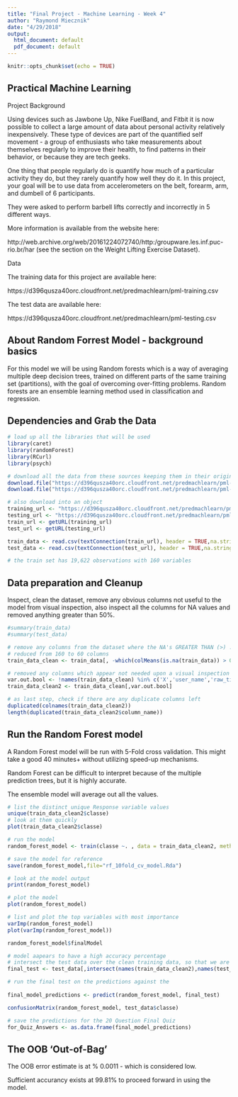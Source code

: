 ```yaml
---
title: "Final Project - Machine Learning - Week 4"
author: "Raymond Miecznik"
date: "4/29/2018"
output:
  html_document: default
  pdf_document: default
---
```


```r
knitr::opts_chunk$set(echo = TRUE)
```

## Practical Machine Learning

Project Background

Using devices such as Jawbone Up, Nike FuelBand, and Fitbit it is now possible to collect a large amount of data about personal activity relatively inexpensively. These type of devices are part of the quantified self movement - a group of enthusiasts who take measurements about themselves regularly to improve their health, to find patterns in their behavior, or because they are tech geeks. 

One thing that people regularly do is quantify how much of a particular activity they do, but they rarely quantify how well they do it. In this project, your goal will be to use data from accelerometers on the belt, forearm, arm, and dumbell of 6 participants. 

They were asked to perform barbell lifts correctly and incorrectly in 5 different ways. 

More information is available from the website here: 

http://web.archive.org/web/20161224072740/http:/groupware.les.inf.puc-rio.br/har (see the section on the Weight Lifting Exercise Dataset).

Data

The training data for this project are available here:

https://d396qusza40orc.cloudfront.net/predmachlearn/pml-training.csv

The test data are available here:

https://d396qusza40orc.cloudfront.net/predmachlearn/pml-testing.csv

## About Random Forrest Model - background basics

For this model we will be using Random forests which is a way of averaging multiple deep decision trees, trained on different parts of the same training set (partitions), with the goal of overcoming over-fitting problems.  Random forests are an ensemble learning method used in classification and regression.


## Dependencies and Grab the Data

```r

# load up all the libraries that will be used
library(caret)
library(randomForest)
library(RCurl)
library(psych)

# download all the data from these sources keeping them in their original .csv state
download.file("https://d396qusza40orc.cloudfront.net/predmachlearn/pml-training.csv",destfile="training.csv",method="libcurl")
download.file("https://d396qusza40orc.cloudfront.net/predmachlearn/pml-testing.csv",destfile=".csv",method="libcurl")

# also download into an object
training_url <- "https://d396qusza40orc.cloudfront.net/predmachlearn/pml-training.csv"
testing_url <- "https://d396qusza40orc.cloudfront.net/predmachlearn/pml-testing.csv"
train_url <- getURL(training_url)
test_url <- getURL(testing_url)

train_data <- read.csv(textConnection(train_url), header = TRUE,na.strings = c("NA","NaN","","#DIV/0!"))
test_data <- read.csv(textConnection(test_url), header = TRUE,na.strings = c("NA","NaN","","#DIV/0!"))

# the train set has 19,622 observations with 160 variables

```

## Data preparation and Cleanup

Inspect, clean the dataset, remove any obvious columns not useful to the model from visual inspection, also inspect all the columns for NA values and removed anything greater than 50%.


```r

#summary(train_data)
#summary(test_data)

# remove any columns from the dataset where the NA's GREATER THAN (>) .50 (keeping .50 its self) 
# reduced from 160 to 60 columns
train_data_clean <- train_data[, -which(colMeans(is.na(train_data)) > 0.50)]

# removed any columns which appear not needed upon a visual inspection / the first 6 columns in the dataset are not needed
var.out.bool <- !names(train_data_clean) %in% c('X','user_name','raw_timestamp_part_1','raw_timestamp_part_2','cvtd_timestamp','new_window')
train_data_clean2 <- train_data_clean[,var.out.bool]

# as last step, check if there are any duplicate columns left
duplicated(colnames(train_data_clean2))
length(duplicated(train_data_clean2$column_name))

```

## Run the Random Forest model

A Random Forest model will be run with 5-Fold cross validation.  This might take a good 40 minutes+ without utilizing speed-up mechanisms.

Random Forest can be difficult to interpret because of the multiple prediction trees, but it is highly accurate.

The ensemble model will average out all the values.


```r

# list the distinct unique Response variable values
unique(train_data_clean2$classe)
# look at them quickly
plot(train_data_clean2$classe)

# run the model
random_forest_model <- train(classe ~. , data = train_data_clean2, method = "rf", trControl=trainControl(method="cv",number=5) )

# save the model for reference
save(random_forest_model,file="rf_10fold_cv_model.Rda")

# look at the model output
print(random_forest_model)

# plot the model
plot(random_forest_model)

# list and plot the top variables with most importance 
varImp(random_forest_model)
plot(varImp(random_forest_model))

random_forest_model$finalModel

# model aapears to have a high accuracy percentage
# intersect the test data over the clean training data, so that we are final testing on the same variables and clean data state
final_test <- test_data[,intersect(names(train_data_clean2),names(test_data))] 

# run the final test on the predictions against the 
  
final_model_predictions <- predict(random_forest_model, final_test)

confusionMatrix(random_forest_model, test_data$classe)

# save the predictions for the 20 Question Final Quiz
for_Quiz_Answers <- as.data.frame(final_model_predictions)


```


## The OOB 'Out-of-Bag' 


The OOB error estimate is at % 0.0011 - which is considered low.

Sufficient accurancy exists at 99.81% to proceed forward in using the model.


